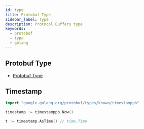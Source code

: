 ```yaml
---
id: type
title: Protobuf Type
sidebar_label: Type
description: Protocol Buffers type
keywords:
  - protobuf
  - type
  - golang
---
```


## Protobuf Type

- [Protobuf Type](/docs/lang/design/protocol-spec/protobuf/type.mdx)

## Timestamp

```go
import "google.golang.org/protobuf/types/known/timestamppb"

timestamp := timestamppb.Now()

t := timestamp.AsTime() // time.Time
```
